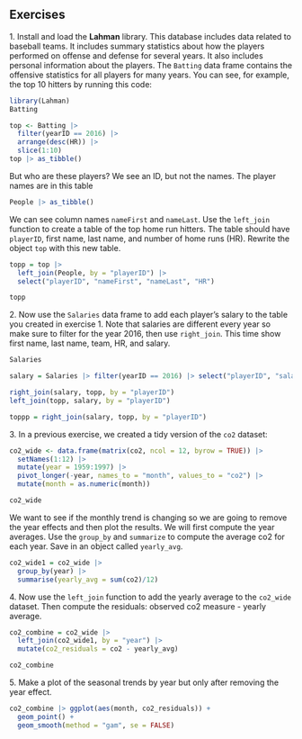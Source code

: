 ## Exercises 
1\. Install and load the __Lahman__ library. This database includes data related to baseball teams. It includes summary statistics about how the players performed on offense and defense for several years. It also includes personal information about the players. 
The `Batting` data frame contains the offensive statistics for all players for many years. You can see, for example, the top 10 hitters by running this code: 
```r
library(Lahman) 
Batting

top <- Batting |>  
  filter(yearID == 2016) |> 
  arrange(desc(HR)) |> 
  slice(1:10) 
top |> as_tibble() 
``` 

But who are these players? We see an ID, but not the names. The player names are in this table 
```r
People |> as_tibble() 
``` 
We can see column names `nameFirst` and `nameLast`. Use the `left_join` function to create a table of the top home run hitters. The table should have `playerID`, first name, last name, and number of home runs (HR).  Rewrite the object `top` with this new table. 

```r
topp = top |> 
  left_join(People, by = "playerID") |> 
  select("playerID", "nameFirst", "nameLast", "HR")

topp
```


2\. Now use the `Salaries` data frame to add each player's salary to the table you created in exercise 1. Note that salaries are different every year so make sure to filter for the year 2016, then use `right_join`. This time show first name, last name, team, HR, and salary. 

```r
Salaries

salary = Salaries |> filter(yearID == 2016) |> select("playerID", "salary")

right_join(salary, topp, by = "playerID")
left_join(topp, salary, by = "playerID")

toppp = right_join(salary, topp, by = "playerID")
```


3\. In a previous exercise, we created a tidy version of the `co2` dataset: 
```r
co2_wide <- data.frame(matrix(co2, ncol = 12, byrow = TRUE)) |>  
  setNames(1:12) |> 
  mutate(year = 1959:1997) |> 
  pivot_longer(-year, names_to = "month", values_to = "co2") |> 
  mutate(month = as.numeric(month)) 

co2_wide
``` 

We want to see if the monthly trend is changing so we are going to remove the year effects and then plot the results. We will first compute the year averages. Use the `group_by` and `summarize` to compute the average co2 for each year. Save in an object called `yearly_avg`. 

```r
co2_wide1 = co2_wide |> 
  group_by(year) |> 
  summarise(yearly_avg = sum(co2)/12)
```


4\. Now use the `left_join` function to add the yearly average to the `co2_wide` dataset. Then compute the residuals: observed co2 measure - yearly average. 

```r
co2_combine = co2_wide |> 
  left_join(co2_wide1, by = "year") |> 
  mutate(co2_residuals = co2 - yearly_avg)

co2_combine 
```


5\. Make a plot of the seasonal trends by year but only after removing the year effect. 

```r
co2_combine |> ggplot(aes(month, co2_residuals)) +
  geom_point() + 
  geom_smooth(method = "gam", se = FALSE) 
```

